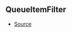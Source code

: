 ## QueueItemFilter



- [Source](https://github.com/Androz2091/discord-player/blob/28ec2ed/packages/utils/src/Queue.ts#L5)
